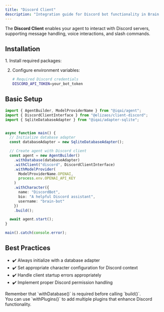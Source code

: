 ```yaml
---
title: "Discord Client"
description: "Integration guide for Discord bot functionality in Brain Framework"
---
```



The **Discord Client** enables your agent to interact with Discord servers, supporting message handling, voice interactions, and slash commands.

## Installation

<Steps>
1. Install required packages:
   <PackageManagers pkg="@elizaos/client-discord@0.25.9 @elizaos/core@0.25.9" />

2. Configure environment variables:
   ```bash
   # Required Discord credentials
   DISCORD_API_TOKEN=your_bot_token
   ```
</Steps>

## Basic Setup

```typescript
import { AgentBuilder, ModelProviderName } from "@iqai/agent";
import { DiscordClientInterface } from "@elizaos/client-discord";
import { SqliteDatabaseAdapter } from "@iqai/adapter-sqlite";


async function main() {
  // Initialize database adapter
  const databaseAdapter = new SqliteDatabaseAdapter();

  // Create agent with Discord client
  const agent = new AgentBuilder()
    .withDatabase(databaseAdapter)
    .withClient("discord", DiscordClientInterface)
    .withModelProvider(
      ModelProviderName.OPENAI,
      process.env.OPENAI_API_KEY
    )
    .withCharacter({
      name: "DiscordBot",
      bio: "A helpful Discord assistant",
      username: "brain-bot"
    })
    .build();

  await agent.start();
}

main().catch(console.error);
```

## Best Practices

- ✔️ Always initialize with a database adapter
- ✔️ Set appropriate character configuration for Discord context
- ✔️ Handle client startup errors appropriately
- ✔️ Implement proper Discord permission handling

<Aside type="caution">
Remember that `withDatabase()` is required before calling `build()`.
</Aside>

<Aside type="tip">
You can use `withPlugins()` to add multiple plugins that enhance Discord functionality.
</Aside>